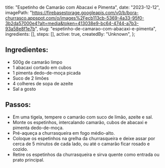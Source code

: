   title: "Espetinho de Camarão com Abacaxi e Pimenta",
  date: "2023-12-12",
  imagePath: "https://firebasestorage.googleapis.com/v0/b/bora-churrasco.appspot.com/o/images%2Fecb113cb-5369-4a33-95f0-3b2da57000e4?alt=media&token=413038e9-bc64-4744-a7b3-93a58e8f1e7b",
  slug: "espetinho-de-camarao-com-abacaxi-e-pimenta",
  ingredients: [],
  steps: [],
  active: true,
  createdBy: "Unknown",
};

## Ingredientes:

* 500g de camarão limpo
* 1 abacaxi cortado em cubos
* 1 pimenta dedo-de-moça picada
* Suco de 2 limões
* 4 colheres de sopa de azeite
* Sal a gosto

## Passos:

* Em uma tigela, tempere o camarão com suco de limão, azeite e sal.
* Monte os espetinhos, intercalando camarão, cubos de abacaxi e pimenta dedo-de-moça.
* Pré-aqueça a churrasqueira em fogo médio-alto.
* Coloque os espetinhos na grelha da churrasqueira e deixe assar por cerca de 5 minutos de cada lado, ou até o camarão ficar rosado e cozido.
* Retire os espetinhos da churrasqueira e sirva quente como entrada ou prato principal.
